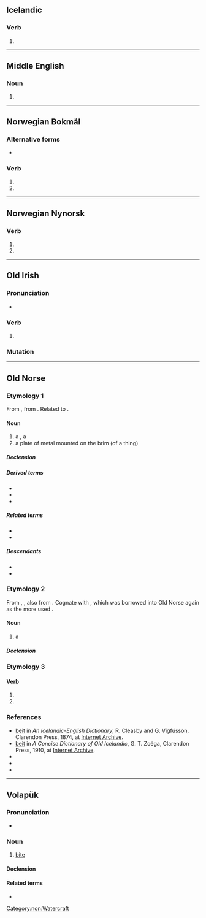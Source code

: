 {{also|Beit}}
==Icelandic==

===Verb===
{{is-verb form}}

# {{verb form of|is|bíta||1//3|s|past|ind}}

----

==Middle English==

===Noun===
{{head|enm|noun}}

# {{alternative form of|enm|bayte}}

----

==Norwegian Bokmål==

===Alternative forms===
* {{qualifier|of bite}} {{l|nb|bet}}

===Verb===
{{head|nb|verb form}}

# {{inflection of|nb|bite||simple past}}
# {{imperative of|nb|beite}}

----

==Norwegian Nynorsk==

===Verb===
{{head|nn|verb form}}

# {{inflection of|nn|bite||simple past}}
# {{imperative of|nn|beite}}

----

==Old Irish==

===Pronunciation===
* {{IPA|sga|/bʲedʲ/}}

===Verb===
{{sga-verb form}}

# {{inflection of|sga|attá|at·tá|3|p|pres|subj|absolute}}

===Mutation===
{{sga-mutation|b|eit}}

----

==Old Norse==

===Etymology 1===
{{root|non|ine-pro|*bʰeyd-}}
From {{inh|non|gem-pro|*baitō}}, from {{der|non|ine-pro|*bʰeyd-||to break, split}}. Related to {{m|non|bíta}}.

====Noun====
{{non-noun|f|beitar|beitar}}

# a {{l|en|pasturage}}, a {{l|en|pasture}}
# a plate of metal mounted on the brim (of a thing)

=====Declension=====
{{non-decl-f-o|beit|beit}}

=====Derived terms=====
* {{l|non|beitarland|g=n||a pasture man}}
* {{l|non|beitarmaðr|g=m||owner of a pasture}}
* {{l|non|beitartollr||a toll or fee for pasturage}}

=====Related terms=====
* {{l|non|beita}}
* {{l|non|beiti}}

=====Descendants=====
* {{desc|nn|beit|g=f}}
* {{desc|is|beit|g=f}}

===Etymology 2===
{{root|non|ine-pro|*bʰeyd-}}
From {{inh|non|gem-pro|*baitą}}, {{m|gem-pro|*baitaz}}, also from {{der|non|ine-pro|*bʰeyd-||to break, split}}. Cognate with {{cog|ang|bāt}}, which was borrowed into Old Norse again as the more used {{m|non|bátr}}.

====Noun====
{{non-noun|n|beits}}

# {{lb|non|poetic}} a {{l|en|boat}}

=====Declension=====
{{non-decl-n-a|beit|beit|gsi=beits, beiz|gsd=beitsins, beizins}}

===Etymology 3===
{{nonlemma}}

====Verb====
{{head|non|verb form}}

# {{inflection of|non|beita||2|s|imp|act}}
# {{inflection of|non|bíta||1//3|s|past|ind|act}}

===References===
* [https://archive.org/stream/icelandicenglish00cleauoft#page/56 beit] in ''An Icelandic-English Dictionary'', R. Cleasby and G. Vigfússon, Clarendon Press, 1874, at [https://archive.org/details/icelandicenglish00cleauoft Internet Archive].
* [https://archive.org/stream/concisedictionar001857#page/46 beit] in ''A Concise Dictionary of Old Icelandic'', G. T. Zoëga, Clarendon Press, 1910, at [https://archive.org/details/concisedictionar001857 Internet Archive].
* {{R:Zoega|beit1|beit1}}
* {{R:Zoega|beit2|beit2}}
* {{R:Zoega|beit3|beit3}}

[[Category:non:Watercraft]]

----

==Volapük==

===Pronunciation===
* {{IPA|vo|/beˈit/}}

===Noun===
{{vo-noun}}

# [[bite]]

====Declension====
{{vo-decl-noun}}

====Related terms====
* {{l|vo|beitön}}